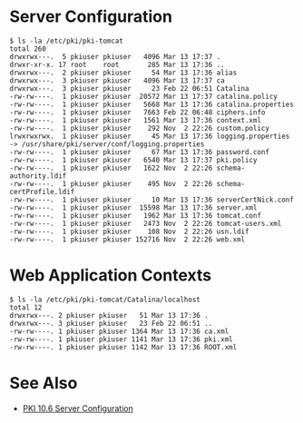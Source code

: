 = Server Configuration =

<pre>
$ ls -la /etc/pki/pki-tomcat
total 260
drwxrwx---.  5 pkiuser pkiuser   4096 Mar 13 17:37 .
drwxr-xr-x. 17 root    root       285 Mar 13 17:36 ..
drwxrwx---.  2 pkiuser pkiuser     54 Mar 13 17:36 alias
drwxrwx---.  3 pkiuser pkiuser   4096 Mar 13 17:37 ca
drwxrwx---.  3 pkiuser pkiuser     23 Feb 22 06:51 Catalina
-rw-rw----.  1 pkiuser pkiuser  20572 Mar 13 17:37 catalina.policy
-rw-rw----.  1 pkiuser pkiuser   5668 Mar 13 17:36 catalina.properties
-rw-rw----.  1 pkiuser pkiuser   7663 Feb 22 06:48 ciphers.info
-rw-rw----.  1 pkiuser pkiuser   1561 Mar 13 17:36 context.xml
-rw-rw----.  1 pkiuser pkiuser    292 Nov  2 22:26 custom.policy
lrwxrwxrwx.  1 pkiuser pkiuser     45 Mar 13 17:36 logging.properties -> /usr/share/pki/server/conf/logging.properties
-rw-rw----.  1 pkiuser pkiuser     67 Mar 13 17:36 password.conf
-rw-rw----.  1 pkiuser pkiuser   6540 Mar 13 17:37 pki.policy
-rw-rw----.  1 pkiuser pkiuser   1622 Nov  2 22:26 schema-authority.ldif
-rw-rw----.  1 pkiuser pkiuser    495 Nov  2 22:26 schema-certProfile.ldif
-rw-rw----.  1 pkiuser pkiuser     10 Mar 13 17:36 serverCertNick.conf
-rw-rw----.  1 pkiuser pkiuser  15598 Mar 13 17:36 server.xml
-rw-rw----.  1 pkiuser pkiuser   1962 Mar 13 17:36 tomcat.conf
-rw-rw----.  1 pkiuser pkiuser   2473 Nov  2 22:26 tomcat-users.xml
-rw-rw----.  1 pkiuser pkiuser    108 Nov  2 22:26 usn.ldif
-rw-rw----.  1 pkiuser pkiuser 152716 Nov  2 22:26 web.xml
</pre>

= Web Application Contexts =

<pre>
$ ls -la /etc/pki/pki-tomcat/Catalina/localhost
total 12
drwxrwx---. 2 pkiuser pkiuser   51 Mar 13 17:36 .
drwxrwx---. 3 pkiuser pkiuser   23 Feb 22 06:51 ..
-rw-rw----. 1 pkiuser pkiuser 1364 Mar 13 17:36 ca.xml
-rw-rw----. 1 pkiuser pkiuser 1141 Mar 13 17:36 pki.xml
-rw-rw----. 1 pkiuser pkiuser 1142 Mar 13 17:36 ROOT.xml
</pre>

= See Also =

* [[PKI 10.6 Server Configuration]]